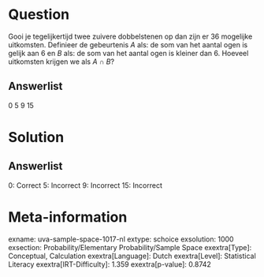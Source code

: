 Question
========

Gooi je tegelijkertijd twee zuivere dobbelstenen op dan zijn er 36
mogelijke uitkomsten. Definieer de gebeurtenis *A* als: de som van het
aantal ogen is gelijk aan 6 en *B* als: de som van het aantal ogen is
kleiner dan 6. Hoeveel uitkomsten krijgen we als *A* ∩ *B*?

Answerlist
----------

0
5
9
15

Solution
========

Answerlist
----------

0: Correct
5: Incorrect
9: Incorrect
15: Incorrect

Meta-information
================
exname: uva-sample-space-1017-nl
extype: schoice
exsolution: 1000
exsection: Probability/Elementary Probability/Sample Space
exextra[Type]: Conceptual, Calculation
exextra[Language]: Dutch
exextra[Level]: Statistical Literacy
exextra[IRT-Difficulty]: 1.359
exextra[p-value]: 0.8742
